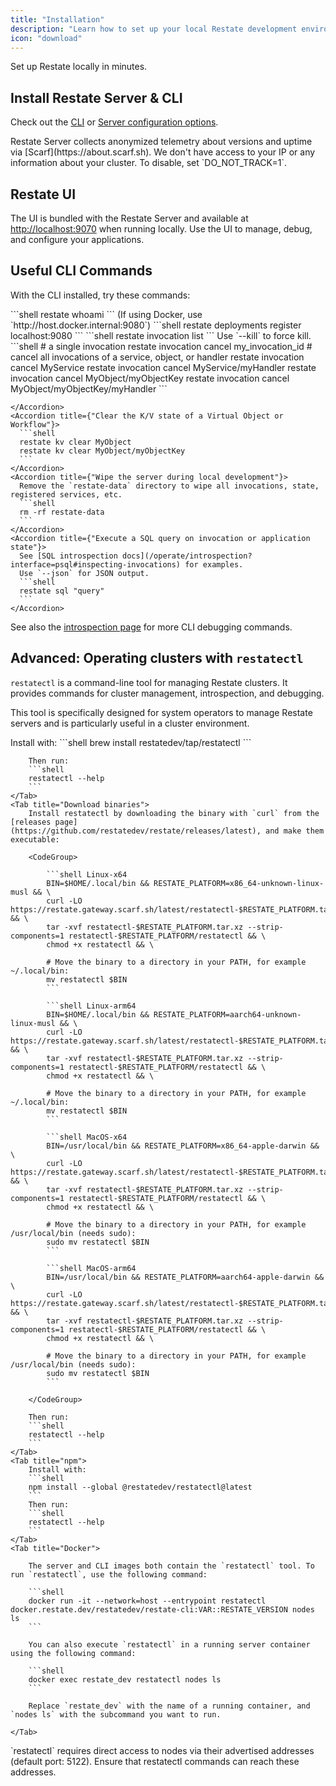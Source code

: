 ```yaml
---
title: "Installation"
description: "Learn how to set up your local Restate development environment."
icon: "download"
---
```



Set up Restate locally in minutes.

## Install Restate Server & CLI

<InstallRestate/>

Check out the [CLI](/references/cli-config) or [Server configuration options](/server/configuration).

<Info title="Telemetry">
  Restate Server collects anonymized telemetry about versions and uptime via [Scarf](https://about.scarf.sh).  
  We don't have access to your IP or any information about your cluster.
  To disable, set `DO_NOT_TRACK=1`.
</Info>


## Restate UI

The UI is bundled with the Restate Server and available at [http://localhost:9070](http://localhost:9070) when running locally. Use the UI to manage, debug, and configure your applications.


## Useful CLI Commands

With the CLI installed, try these commands:

<AccordionGroup>
    <Accordion title={"Check which server you are connected to"}>
      ```shell
      restate whoami
      ```
    </Accordion>
    <Accordion title={"Register a new service deployment"}>
      (If using Docker, use `http://host.docker.internal:9080`)
      ```shell
      restate deployments register localhost:9080
      ```
    </Accordion>
    <Accordion title={"List invocations"}>
      ```shell
      restate invocation list
      ```
    </Accordion>
    <Accordion title={"Cancel a single or batch of invocations"}>
      Use `--kill` to force kill.
      ```shell
      # a single invocation
      restate invocation cancel my_invocation_id
      # cancel all invocations of a service, object, or handler
      restate invocation cancel MyService
      restate invocation cancel MyService/myHandler
      restate invocation cancel MyObject/myObjectKey
      restate invocation cancel MyObject/myObjectKey/myHandler
      ```

    </Accordion>
    <Accordion title={"Clear the K/V state of a Virtual Object or Workflow"}>
      ```shell
      restate kv clear MyObject
      restate kv clear MyObject/myObjectKey
      ```
    </Accordion>
    <Accordion title={"Wipe the server during local development"}>
      Remove the `restate-data` directory to wipe all invocations, state, registered services, etc.
      ```shell
      rm -rf restate-data
      ```
    </Accordion>
    <Accordion title={"Execute a SQL query on invocation or application state"}>
      See [SQL introspection docs](/operate/introspection?interface=psql#inspecting-invocations) for examples.
      Use `--json` for JSON output.
      ```shell
      restate sql "query"
      ```
    </Accordion>
</AccordionGroup>

See also the [introspection page](/operate/introspection) for more CLI debugging commands.

## Advanced: Operating clusters with `restatectl`

`restatectl` is a command-line tool for managing Restate clusters. It provides commands for cluster management, introspection, and debugging.

This tool is specifically designed for system operators to manage Restate servers and is particularly useful in a cluster environment.

<Tabs>
    <Tab title="Homebrew">
        Install with:
        ```shell
        brew install restatedev/tap/restatectl
        ```

        Then run:
        ```shell
        restatectl --help
        ```
    </Tab>
    <Tab title="Download binaries">
        Install restatectl by downloading the binary with `curl` from the [releases page](https://github.com/restatedev/restate/releases/latest), and make them executable:

        <CodeGroup>

            ```shell Linux-x64
            BIN=$HOME/.local/bin && RESTATE_PLATFORM=x86_64-unknown-linux-musl && \
            curl -LO https://restate.gateway.scarf.sh/latest/restatectl-$RESTATE_PLATFORM.tar.xz && \
            tar -xvf restatectl-$RESTATE_PLATFORM.tar.xz --strip-components=1 restatectl-$RESTATE_PLATFORM/restatectl && \
            chmod +x restatectl && \

            # Move the binary to a directory in your PATH, for example ~/.local/bin:
            mv restatectl $BIN
            ```

            ```shell Linux-arm64
            BIN=$HOME/.local/bin && RESTATE_PLATFORM=aarch64-unknown-linux-musl && \
            curl -LO https://restate.gateway.scarf.sh/latest/restatectl-$RESTATE_PLATFORM.tar.xz && \
            tar -xvf restatectl-$RESTATE_PLATFORM.tar.xz --strip-components=1 restatectl-$RESTATE_PLATFORM/restatectl && \
            chmod +x restatectl && \

            # Move the binary to a directory in your PATH, for example ~/.local/bin:
            mv restatectl $BIN
            ```

            ```shell MacOS-x64
            BIN=/usr/local/bin && RESTATE_PLATFORM=x86_64-apple-darwin && \
            curl -LO https://restate.gateway.scarf.sh/latest/restatectl-$RESTATE_PLATFORM.tar.xz && \
            tar -xvf restatectl-$RESTATE_PLATFORM.tar.xz --strip-components=1 restatectl-$RESTATE_PLATFORM/restatectl && \
            chmod +x restatectl && \

            # Move the binary to a directory in your PATH, for example /usr/local/bin (needs sudo):
            sudo mv restatectl $BIN
            ```

            ```shell MacOS-arm64
            BIN=/usr/local/bin && RESTATE_PLATFORM=aarch64-apple-darwin && \
            curl -LO https://restate.gateway.scarf.sh/latest/restatectl-$RESTATE_PLATFORM.tar.xz && \
            tar -xvf restatectl-$RESTATE_PLATFORM.tar.xz --strip-components=1 restatectl-$RESTATE_PLATFORM/restatectl && \
            chmod +x restatectl && \

            # Move the binary to a directory in your PATH, for example /usr/local/bin (needs sudo):
            sudo mv restatectl $BIN
            ```

        </CodeGroup>

        Then run:
        ```shell
        restatectl --help
        ```
    </Tab>
    <Tab title="npm">
        Install with:
        ```shell
        npm install --global @restatedev/restatectl@latest
        ```
        Then run:
        ```shell
        restatectl --help
        ```
    </Tab>
    <Tab title="Docker">

        The server and CLI images both contain the `restatectl` tool. To run `restatectl`, use the following command:

        ```shell
        docker run -it --network=host --entrypoint restatectl docker.restate.dev/restatedev/restate-cli:VAR::RESTATE_VERSION nodes ls
        ```

        You can also execute `restatectl` in a running server container using the following command:

        ```shell
        docker exec restate_dev restatectl nodes ls
        ```

        Replace `restate_dev` with the name of a running container, and `nodes ls` with the subcommand you want to run.

    </Tab>
</Tabs>

<Info>
    `restatectl` requires direct access to nodes via their advertised addresses (default port: 5122). Ensure that restatectl commands can reach these addresses.
</Info>
